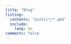 ```yaml
---
title: "Blog"
listing:
  contents: "posts/*/*.qmd"
  include:
    lang: en
comments: false
---
```


